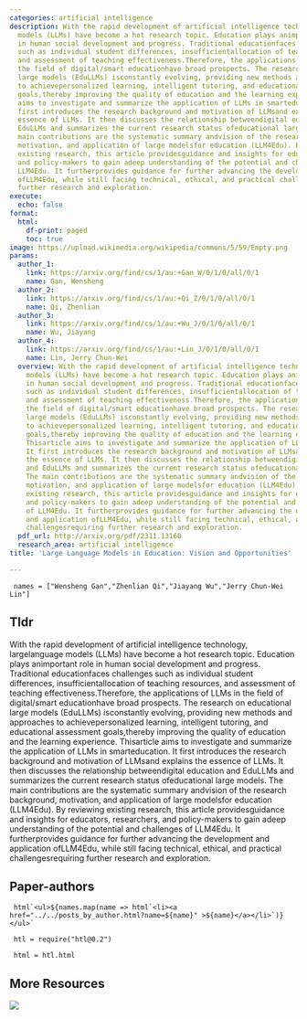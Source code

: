 ```yaml
---
categories: artificial intelligence
description: With the rapid development of artificial intelligence technology, largelanguage
  models (LLMs) have become a hot research topic. Education plays animportant role
  in human social development and progress. Traditional educationfaces challenges
  such as individual student differences, insufficientallocation of teaching resources,
  and assessment of teaching effectiveness.Therefore, the applications of LLMs in
  the field of digital/smart educationhave broad prospects. The research on educational
  large models (EduLLMs) isconstantly evolving, providing new methods and approaches
  to achievepersonalized learning, intelligent tutoring, and educational assessment
  goals,thereby improving the quality of education and the learning experience. Thisarticle
  aims to investigate and summarize the application of LLMs in smarteducation. It
  first introduces the research background and motivation of LLMsand explains the
  essence of LLMs. It then discusses the relationship betweendigital education and
  EduLLMs and summarizes the current research status ofeducational large models. The
  main contributions are the systematic summary andvision of the research background,
  motivation, and application of large modelsfor education (LLM4Edu). By reviewing
  existing research, this article providesguidance and insights for educators, researchers,
  and policy-makers to gain adeep understanding of the potential and challenges of
  LLM4Edu. It furtherprovides guidance for further advancing the development and application
  ofLLM4Edu, while still facing technical, ethical, and practical challengesrequiring
  further research and exploration.
execute:
  echo: false
format:
  html:
    df-print: paged
    toc: true
image: https://upload.wikimedia.org/wikipedia/commons/5/59/Empty.png
params:
  author_1:
    link: https://arxiv.org/find/cs/1/au:+Gan_W/0/1/0/all/0/1
    name: Gan, Wensheng
  author_2:
    link: https://arxiv.org/find/cs/1/au:+Qi_Z/0/1/0/all/0/1
    name: Qi, Zhenlian
  author_3:
    link: https://arxiv.org/find/cs/1/au:+Wu_J/0/1/0/all/0/1
    name: Wu, Jiayang
  author_4:
    link: https://arxiv.org/find/cs/1/au:+Lin_J/0/1/0/all/0/1
    name: Lin, Jerry Chun-Wei
  overview: With the rapid development of artificial intelligence technology, largelanguage
    models (LLMs) have become a hot research topic. Education plays animportant role
    in human social development and progress. Traditional educationfaces challenges
    such as individual student differences, insufficientallocation of teaching resources,
    and assessment of teaching effectiveness.Therefore, the applications of LLMs in
    the field of digital/smart educationhave broad prospects. The research on educational
    large models (EduLLMs) isconstantly evolving, providing new methods and approaches
    to achievepersonalized learning, intelligent tutoring, and educational assessment
    goals,thereby improving the quality of education and the learning experience.
    Thisarticle aims to investigate and summarize the application of LLMs in smarteducation.
    It first introduces the research background and motivation of LLMsand explains
    the essence of LLMs. It then discusses the relationship betweendigital education
    and EduLLMs and summarizes the current research status ofeducational large models.
    The main contributions are the systematic summary andvision of the research background,
    motivation, and application of large modelsfor education (LLM4Edu). By reviewing
    existing research, this article providesguidance and insights for educators, researchers,
    and policy-makers to gain adeep understanding of the potential and challenges
    of LLM4Edu. It furtherprovides guidance for further advancing the development
    and application ofLLM4Edu, while still facing technical, ethical, and practical
    challengesrequiring further research and exploration.
  pdf_url: http://arxiv.org/pdf/2311.13160
  research_area: artificial intelligence
title: 'Large Language Models in Education: Vision and Opportunities'

---
```

```ojs

 names = ["Wensheng Gan","Zhenlian Qi","Jiayang Wu","Jerry Chun-Wei Lin"] 

``` 

## Tldr 
With the rapid development of artificial intelligence technology, largelanguage models (LLMs) have become a hot research topic. Education plays animportant role in human social development and progress. Traditional educationfaces challenges such as individual student differences, insufficientallocation of teaching resources, and assessment of teaching effectiveness.Therefore, the applications of LLMs in the field of digital/smart educationhave broad prospects. The research on educational large models (EduLLMs) isconstantly evolving, providing new methods and approaches to achievepersonalized learning, intelligent tutoring, and educational assessment goals,thereby improving the quality of education and the learning experience. Thisarticle aims to investigate and summarize the application of LLMs in smarteducation. It first introduces the research background and motivation of LLMsand explains the essence of LLMs. It then discusses the relationship betweendigital education and EduLLMs and summarizes the current research status ofeducational large models. The main contributions are the systematic summary andvision of the research background, motivation, and application of large modelsfor education (LLM4Edu). By reviewing existing research, this article providesguidance and insights for educators, researchers, and policy-makers to gain adeep understanding of the potential and challenges of LLM4Edu. It furtherprovides guidance for further advancing the development and application ofLLM4Edu, while still facing technical, ethical, and practical challengesrequiring further research and exploration.

## Paper-authors

```ojs

 html`<ul>${names.map(name => html`<li><a href="../../posts_by_author.html?name=${name}" >${name}</a></li>`)}</ul>` 

``` 

```ojs

 htl = require("htl@0.2") 

``` 

```ojs

 html = htl.html 

``` 

## More Resources
[![](https://img.shields.io/badge/PDF-green?style=flat)]({{< meta params.pdf_url >}})
